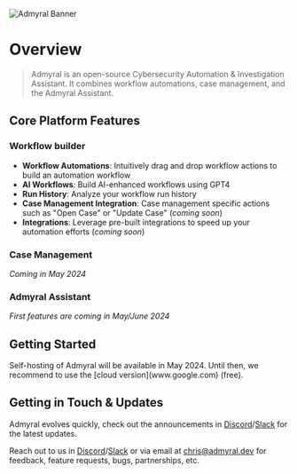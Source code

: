 ![Admyral Banner](../../img/banner.svg)

# Overview

> Admyral is an open-source Cybersecurity Automation & Investigation Assistant. It combines workflow automations, case management, and the Admyral Assistant.

## Core Platform Features

### Workflow builder

-   **Workflow Automations**: Intuitively drag and drop workflow actions to build an automation workflow
-   **AI Workflows**: Build AI-enhanced workflows using GPT4
-   **Run History**: Analyze your workflow run history
-   **Case Management Integration**: Case management specific actions such as "Open Case" or "Update Case" (_coming soon_)
-   **Integrations**: Leverage pre-built integrations to speed up your automation efforts (_coming soon_)

### Case Management

_Coming in May 2024_

### Admyral Assistant

_First features are coming in May/June 2024_

## Getting Started


<Callout type="info">
	Self-hosting of Admyral will be available in May 2024. Until
	then, we recommend to use the [cloud version](www.google.com) (free).
</Callout>

## Getting in Touch & Updates

Admyral evolves quickly, check out the announcements in [Discord](https://discord.gg/GqbJZT9Hbf)/[Slack](https://join.slack.com/t/admyralcommunity/shared_invite/zt-2hqxj1xrr-YoWXYq7t8l3i5GyTCzEwPg) for the latest updates.

Reach out to us in [Discord](https://discord.gg/GqbJZT9Hbf)/[Slack](https://join.slack.com/t/admyralcommunity/shared_invite/zt-2hqxj1xrr-YoWXYq7t8l3i5GyTCzEwPg) or via email at [chris@admyral.dev](mailto:chris@admyral.dev) for feedback, feature requests, bugs, partnerships, etc.
